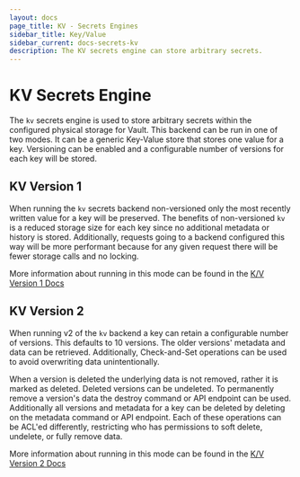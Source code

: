 ```yaml
---
layout: docs
page_title: KV - Secrets Engines
sidebar_title: Key/Value
sidebar_current: docs-secrets-kv
description: The KV secrets engine can store arbitrary secrets.
---
```


# KV Secrets Engine

The `kv` secrets engine is used to store arbitrary secrets within the
configured physical storage for Vault. This backend can be run in one of two
modes. It can be a generic Key-Value store that stores one value for a key.
Versioning can be enabled and a configurable number of versions for each key
will be stored.

## KV Version 1

When running the `kv` secrets backend non-versioned only the most recently
written value for a key will be preserved. The benefits of non-versioned `kv`
is a reduced storage size for each key since no additional metadata or history
is stored. Additionally, requests going to a backend configured this way will be
more performant because for any given request there will be fewer storage calls
and no locking.

More information about running in this mode can be found in the [K/V Version 1
Docs](/docs/secrets/kv/kv-v1.html)

## KV Version 2

When running v2 of the `kv` backend a key can retain a configurable number of
versions. This defaults to 10 versions. The older versions' metadata and data
can be retrieved. Additionally, Check-and-Set operations can be used to avoid
overwriting data unintentionally.  

When a version is deleted the underlying data is not removed, rather it is
marked as deleted. Deleted versions can be undeleted. To permanently remove a
version's data the destroy command or API endpoint can be used. Additionally all
versions and metadata for a key can be deleted by deleting on the metadata
command or API endpoint. Each of these operations can be ACL'ed differently,
restricting who has permissions to soft delete, undelete, or fully remove data.

More information about running in this mode can be found in the [K/V Version 2
Docs](/docs/secrets/kv/kv-v2.html)
